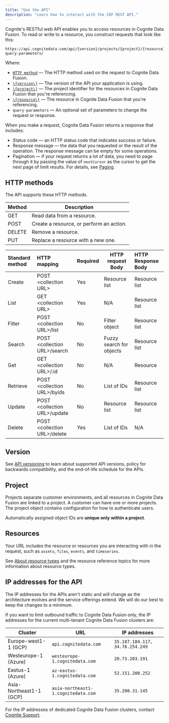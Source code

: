 ```yaml
---
title: "Use the API"
description: "Learn how to interact with the CDF REST API."
---
```


Cognite's RESTful web API enables you to access resources in Cognite Data Fusion. To read or write to a resource, you construct requests that look like this:

```http
https://api.cognitedata.com/api/{version}/projects/{project}/{resource}?query-parameters/
```

Where:

- [`HTTP method`](#http-methods) &mdash; The HTTP method used on the request to Cognite Data Fusion.
- [`\{version\}`](#version) &mdash; The version of the API your application is using.
- [`\{project\}`](#project) &mdash; The project identifier for the resources in Cognite Data Fusion that you're referencing.
- [`\{resource\}`](#resources) &mdash; The resource in Cognite Data Fusion that you're referencing.
- `query-parameters` &mdash; An optional set of parameters to change the request or response.

When you make a request, Cognite Data Fusion returns a response that includes:

- Status code &mdash; an HTTP status code that indicates success or failure.
- Response message &mdash; the data that you requested or the result of the operation. The response message can be empty for some operations.
- Pagination &mdash; if your request returns a lot of data, you need to page through it by passing the value of `nextCursor` as the cursor to get the next page of limit results. For details, see [Paging](./concepts/pagination/).

## HTTP methods

The API supports these HTTP methods.

| Method | Description                              |
| ------ | ---------------------------------------- |
| GET    | Read data from a resource.               |
| POST   | Create a resource, or perform an action. |
| DELETE | Remove a resource.                       |
| PUT    | Replace a resource with a new one.       |

| Standard method | HTTP mapping                  | Required | HTTP request Body        | HTTP Response Body |
|:--------------- | :----------------------------- | :-------- | ------------------------ | :------------------ |
| Create          | POST \<collection URL\>        | Yes      | Resource list            | Resource list      |
| List            | GET \<collection URL\>         | Yes      | N/A                      | Resource list      |
| Filter          | POST \<collection URL\>/list   | No       | Filter object            | Resource list      |
| Search          | POST \<collection URL\>/search | No       | Fuzzy search for objects | Resource list      |
| Get             | GET \<collection URL\>/:id     | No       | N/A                      | Resource           |
| Retrieve        | POST \<collection URL\>/byids  | No       | List of IDs              | Resource list      |
| Update          | POST \<collection URL\>/update | No       | Resource list            | Resource list      |
| Delete          | POST \<collection URL\>/delete | Yes      | List of IDs              | N/A                |

## Version

See [API versioning](API_versioning.md) to learn  about supported API versions, policy for backwards compatibility, and the end-of-life schedule for the APIs.

## Project

Projects separate customer environments, and all resources in Cognite Data Fusion are linked to a project. A customer can have one or more projects. The project object contains configuration for how to authenticate users.

Automatically assigned object IDs are **unique only within a project**.

## Resources

Your URL includes the resource or resources you are interacting with in the request, such as `assets`, `files`, `events`, and `timeseries`.

See [About resource types](./concepts/resource_types/index.md) and the resource reference topics for more information about resource types.

## IP addresses for the API

The IP addresses for the APIs aren't static and will change as the architecture evolves and the service offerings extend. We will do our best to keep the changes to a minimum.

If you want to limit outbound traffic to Cognite Data Fusion only, the IP addresses for the current multi-tenant Cognite Data Fusion clusters are:

| Cluster              | URL                          | IP addresses                  |
|----------------------|------------------------------|-------------------------------|
| Europe-west1-1 (GCP) | `api.cognitedata.com`          | `35.187.184.117, 34.76.254.249` |
| Westeurope-1 (Azure) | `westeurope-1.cognitedata.com` | `20.73.203.191`                 |
| Eastus-1 (Azure)     | `az-eastus-1.cognitedata.com`  | `52.151.200.252`                |
| Asia-Northeast1-1 (GCP) | `asia-northeast1-1.cognitedata.com`  | `35.200.31.145`        |

For the IP addresses of dedicated Cognite Data Fusion clusters, contact [Cognite Support](https://cognite.zendesk.com/hc/en-us/requests/new).
